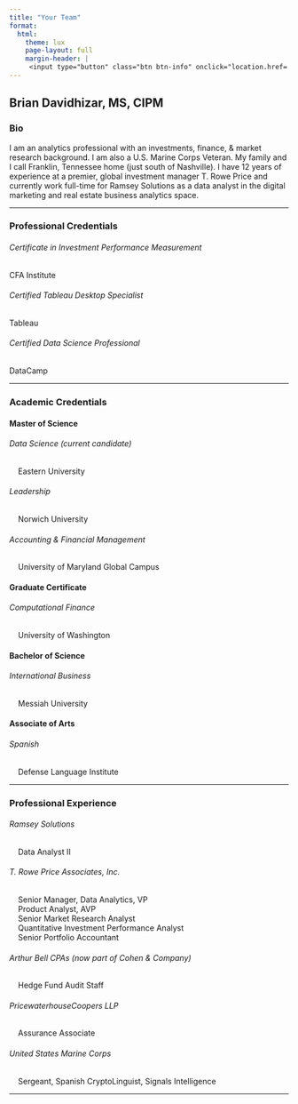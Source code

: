 ```yaml
---
title: "Your Team"
format:
  html:
    theme: lux
    page-layout: full
    margin-header: |
     <input type="button" class="btn btn-info" onclick="location.href='https://share.hsforms.com/1I8JrOQTdS2SPY59SMnyfNge0x16';" value="GET CHARTS">
---
```


## Brian Davidhizar, MS, CIPM

### Bio

I am an analytics professional with an investments, finance, & market research background. I am also a U.S. Marine Corps Veteran. My family and I call Franklin, Tennessee home (just south of Nashville). I have 12 years of experience at a premier, global investment manager T. Rowe Price and currently work full-time for Ramsey Solutions as a data analyst in the digital marketing and real estate business analytics space.

------------------------------------------------------------------------

### Professional Credentials

###### Certificate in Investment Performance Measurement

CFA Institute

###### Certified Tableau Desktop Specialist

Tableau

###### Certified Data Science Professional

DataCamp

------------------------------------------------------------------------

### Academic Credentials

#### Master of Science

###### Data Science (current candidate)

|     Eastern University

###### Leadership

|     Norwich University

###### Accounting & Financial Management

|     University of Maryland Global Campus

#### Graduate Certificate

###### Computational Finance

|     University of Washington

#### Bachelor of Science

###### International Business

|     Messiah University

#### Associate of Arts

###### Spanish

|     Defense Language Institute

------------------------------------------------------------------------

### Professional Experience

###### Ramsey Solutions

|     Data Analyst II

###### T. Rowe Price Associates, Inc.

|     Senior Manager, Data Analytics, VP
|     Product Analyst, AVP
|     Senior Market Research Analyst
|     Quantitative Investment Performance Analyst
|     Senior Portfolio Accountant

###### Arthur Bell CPAs (now part of Cohen & Company)

|     Hedge Fund Audit Staff

###### PricewaterhouseCoopers LLP

|     Assurance Associate

###### United States Marine Corps

|     Sergeant, Spanish CryptoLinguist, Signals Intelligence

------------------------------------------------------------------------
